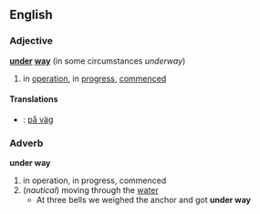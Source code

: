 ==English==
===Adjective===
'''[[under]] [[way]]'''  (in some circumstances ''underway'')
#in [[operation]], in [[progress]], [[commenced]]
====Translations====
*{{sv}}: [[på väg]]
===Adverb===
'''under way'''
#in operation, in progress, commenced
#(''nautical'') moving through the [[water]]
#* At three bells we weighed the anchor and got '''under way'''